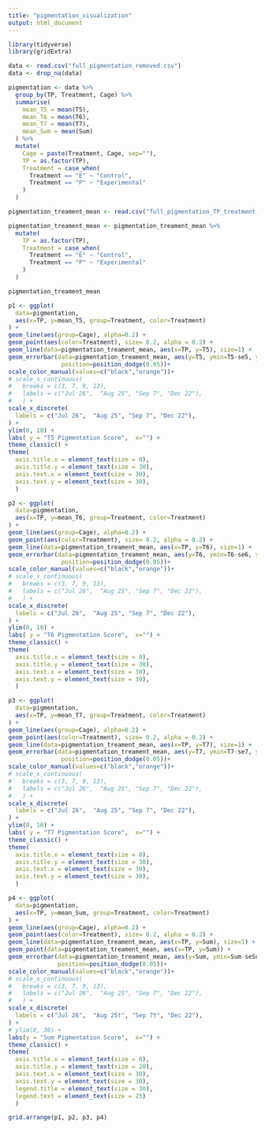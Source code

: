 ---
title: "pigmentation_visualization"
output: html_document
---

```{r}
library(tidyverse)
library(gridExtra)
```

```{r}
data <- read.csv("full_pigmentation_removed.csv")
data <- drop_na(data) 

pigmentation <- data %>% 
  group_by(TP, Treatment, Cage) %>% 
  summarise(
    mean_T5 = mean(T5),
    mean_T6 = mean(T6),
    mean_T7 = mean(T7),
    mean_Sum = mean(Sum)
  ) %>% 
  mutate(
    Cage = paste(Treatment, Cage, sep=""),
    TP = as.factor(TP),
    Treatment = case_when(
      Treatment == "E" ~ "Control",
      Treatment == "P" ~ "Experimental"
    )
  )

pigmentation_treament_mean <- read.csv("full_pigmentation_TP_treatment_nadrop2.csv")

pigmentation_treament_mean <- pigmentation_treament_mean %>% 
  mutate(
    TP = as.factor(TP),
    Treatment = case_when(
      Treatment == "E" ~ "Control",
      Treatment == "P" ~ "Experimental"
    )
  )
```

```{r}
pigmentation_treament_mean
```



```{r}
p1 <- ggplot(
  data=pigmentation,
  aes(x=TP, y=mean_T5, group=Treatment, color=Treatment)
) + 
geom_line(aes(group=Cage), alpha=0.2) +
geom_point(aes(color=Treatment), size= 0.2, alpha = 0.2) + 
geom_line(data=pigmentation_treament_mean, aes(x=TP, y=T5), size=1) +
geom_errorbar(data=pigmentation_treament_mean, aes(y=T5, ymin=T5-se5, ymax=T5+se5), width=.2,
               position=position_dodge(0.05))+
scale_color_manual(values=c("black","orange"))+
# scale_x_continuous(
#   breaks = c(3, 7, 9, 13), 
#   labels = c("Jul 26",  "Aug 25", "Sep 7", "Dec 22"),
#   ) +
scale_x_discrete(
  labels = c("Jul 26",  "Aug 25", "Sep 7", "Dec 22"),
) +
ylim(0, 10) +
labs( y = "T5 Pigmentation Score",  x="") +
theme_classic() +
theme(
  axis.title.x = element_text(size = 0),
  axis.title.y = element_text(size = 30),
  axis.text.x = element_text(size = 30),
  axis.text.y = element_text(size = 30),
  )  

p2 <- ggplot(
  data=pigmentation,
  aes(x=TP, y=mean_T6, group=Treatment, color=Treatment)
) + 
geom_line(aes(group=Cage), alpha=0.2) +
geom_point(aes(color=Treatment), size= 0.2, alpha = 0.2) + 
geom_line(data=pigmentation_treament_mean, aes(x=TP, y=T6), size=1) +
geom_errorbar(data=pigmentation_treament_mean, aes(y=T6, ymin=T6-se6, ymax=T6+se6), width=.2,
               position=position_dodge(0.05))+
scale_color_manual(values=c("black","orange"))+
# scale_x_continuous(
#   breaks = c(3, 7, 9, 13), 
#   labels = c("Jul 26",  "Aug 25", "Sep 7", "Dec 22"),
#   ) +
scale_x_discrete(
  labels = c("Jul 26",  "Aug 25", "Sep 7", "Dec 22"),
) +
ylim(0, 10) +
labs( y = "T6 Pigmentation Score",  x="") +
theme_classic() +
theme(
  axis.title.x = element_text(size = 0),
  axis.title.y = element_text(size = 30),
  axis.text.x = element_text(size = 30),
  axis.text.y = element_text(size = 30),
  )  

p3 <- ggplot(
  data=pigmentation,
  aes(x=TP, y=mean_T7, group=Treatment, color=Treatment)
) + 
geom_line(aes(group=Cage), alpha=0.2) +
geom_point(aes(color=Treatment), size= 0.2, alpha = 0.2) + 
geom_line(data=pigmentation_treament_mean, aes(x=TP, y=T7), size=1) +
geom_errorbar(data=pigmentation_treament_mean, aes(y=T7, ymin=T7-se7, ymax=T7+se7), width=.2,
               position=position_dodge(0.05))+
scale_color_manual(values=c("black","orange"))+
# scale_x_continuous(
#   breaks = c(3, 7, 9, 13), 
#   labels = c("Jul 26",  "Aug 25", "Sep 7", "Dec 22"),
#   ) +
scale_x_discrete(
  labels = c("Jul 26",  "Aug 25", "Sep 7", "Dec 22"),
) +
ylim(0, 10) +
labs( y = "T7 Pigmentation Score",  x="") +
theme_classic() +
theme(
  axis.title.x = element_text(size = 0),
  axis.title.y = element_text(size = 30),
  axis.text.x = element_text(size = 30),
  axis.text.y = element_text(size = 30),
  )  

p4 <- ggplot(
  data=pigmentation,
  aes(x=TP, y=mean_Sum, group=Treatment, color=Treatment)
) + 
geom_line(aes(group=Cage), alpha=0.2) +
geom_point(aes(color=Treatment), size= 0.2, alpha = 0.2) + 
geom_line(data=pigmentation_treament_mean, aes(x=TP, y=Sum), size=1) +
geom_point(data=pigmentation_treament_mean, aes(x=TP, y=Sum)) + 
geom_errorbar(data=pigmentation_treament_mean, aes(y=Sum, ymin=Sum-seSum, ymax=Sum+seSum), width=.2,     
              position=position_dodge(0.05))+
scale_color_manual(values=c("black","orange"))+
# scale_x_continuous(
#   breaks = c(3, 7, 9, 13), 
#   labels = c("Jul 26",  "Aug 25", "Sep 7", "Dec 22"),
#   ) +
scale_x_discrete(
  labels = c("Jul 26",  "Aug 25†", "Sep 7†", "Dec 22"),
) +
# ylim(0, 30) +
labs(y = "Sum Pigmentation Score",  x="") +
theme_classic() +
theme(
  axis.title.x = element_text(size = 0),
  axis.title.y = element_text(size = 28),
  axis.text.x = element_text(size = 30),
  axis.text.y = element_text(size = 30),
  legend.title = element_text(size = 30),
  legend.text = element_text(size = 25)
  )  

grid.arrange(p1, p2, p3, p4)
```


